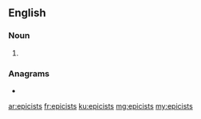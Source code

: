 ==English==

===Noun===
{{head|en|noun plural form}}

# {{plural of|epicist|lang=en}}

===Anagrams===
* {{l|en|spiciest}}

[[ar:epicists]]
[[fr:epicists]]
[[ku:epicists]]
[[mg:epicists]]
[[my:epicists]]